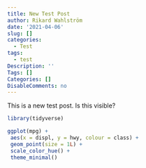 ```yaml
---
title: New Test Post
author: Rikard Wahlström
date: '2021-04-06'
slug: []
categories:
  - Test
tags:
  - test
Description: ''
Tags: []
Categories: []
DisableComments: no
---
```


This is a new test post. Is this visible?

```r
library(tidyverse)

ggplot(mpg) +
 aes(x = displ, y = hwy, colour = class) +
 geom_point(size = 1L) +
 scale_color_hue() +
 theme_minimal()
```